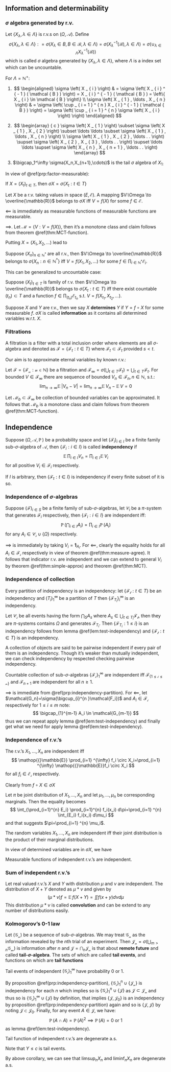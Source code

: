 ## Information and determinability

###  $\sigma$ algebra generated by r.v.

Let $\left\{ X _ { \lambda } , \lambda \in \Lambda \right\}$ is r.v.s on $(\Omega,\mathcal{A})$. Define
$$
\sigma \left\{ X _ { \lambda } , \lambda \in \Lambda \right\} : = \sigma \left( X _ { \lambda } \in B , B \in \mathcal { B } , \lambda \in \Lambda \right) = \sigma \left( X _ { \lambda } ^ { - 1 } ( \mathcal { B } ) , \lambda \in \Lambda \right) = \sigma \left( \cup _ { \lambda \in \Lambda } X _ { \lambda } ^ { - 1 } ( \mathcal { B } ) \right)
$$
which is called $\sigma$ algebra generated by $\left\{ X _ { \lambda } , \lambda \in \Lambda \right\}$, where $\Lambda$ is a index set which can be uncountable. 

For $\Lambda=\mathbb{N^+}$:

1. 
   $$ \begin{aligned} \sigma \left( X _ { i } \right) & = \sigma \left( X _ { i } ^ { - 1 } ( \mathcal { B } ) \right) = X _ { i } ^ { - 1 } ( \mathcal { B } ) = \left\{ X _ { i } \in \mathcal { B } \right\} \\ \sigma \left( X _ { 1 } , \ldots , X _ { n } \right) & = \sigma \left( \cup _ { i = 1 } ^ { n } X _ { i } ^ { - 1 } ( \mathcal { B } ) \right) = \sigma \left( \cup _ { i = 1 } ^ { n } \sigma \left( X _ { i } \right) \right) \end{aligned} $$
2. 
   $$ \begin{array} { c } \sigma \left( X _ { 1 } \right) \subset \sigma \left( X _ { 1 } , X _ { 2 } \right) \subset \ldots \ldots \subset \sigma \left( X _ { 1 } , \ldots , X _ { n } \right) \\ \sigma \left( X _ { 1 } , X _ { 2 } , \ldots . . \right) \supset \sigma \left( X _ { 2 } , X _ { 3 } , \ldots . . \right) \supset \ldots \ldots \supset \sigma \left( X _ { n } , X _ { n + 1 } , \ldots . . \right) \end{array} $$

3. $\bigcap_1^\infty \sigma(X_n,X_{n+1},\cdots)$ is the tail $\sigma$ algebra of $X_{1:}$

In view of \@ref(prp:factor-measurable):

::: {.proposition  name=""}

If $X=(X_{t})_{t\in T}$, then $\sigma X=\sigma \{X_t:t \in T\}$

:::


::: {.theorem  name=""}

Let $X$ be a r.v. taking values in space $(E, \mathcal{E})$. A mapping $V:\Omega \to \overline{\mathbb{R}}$ belongs to $\sigma X$ iff $V=f(X)$ for some $f\in \mathcal{E}$.

:::


::: {.proof}

$\impliedby$ is immediately as measurable functions of measurable functions are measurable.

$\implies$. Let $\mathcal{M}=\{V:V=f(X)\}$, then it's a monotone class and claim follows from theorem \@ref(thm:MCT-function).

:::

Putting $X=(X_1,X_2,\dots)$ lead to

::: {.corollary  name=""}

Suppose $(X_n)_{n \in \mathbb{N}^*}$ are all r.v., then $V:\Omega \to  \overline{\mathbb{R}}$ belongs to $\sigma \{X_n:n \in \mathbb{N}^*\}$ iff $V=f(X_1,X_2,\dots)$ for some $f\in \prod_{i \in \mathbb{N}^{*}} \mathcal{E}_i$.

:::

This can be generalized to uncountable case:


::: {.proposition  name=""}

Suppose $(X_t)_{t\in T}$ is family of r.v. then $V:\Omega \to \overline{\mathbb{R}}$ belongs to $\sigma \{X_t:t \in T\}$ iff there exist countable $(t_n)\subset T$ and a function $f\in \prod_{(t_n)} \mathcal{E}_{t_n}$ s.t. $V=f(X_{t_1},X_{t_2},\dots)$.

:::


::: {.definition  name=""}

Suppose $X$ and $Y$ are r.v., then we say $X$ **determines** $Y$ if $Y=f \circ X$ for some measurable $f$. $\sigma X$ is called **information** as it contains all determined variables w.r.t. $X$.

:::



### Filtrations


::: {.definition  name=""}

A filtration is a filter with a total inclusion order where elements are all $\sigma$-algebra and denoted as $\mathcal{F}=\{\mathcal{F}_{t}:t\in T\}$ where $\mathcal{F}_t\subset \mathcal{F}_t$ provided $s<t$.

:::

Our aim is to approximate eternal variables by known r.v.:


::: {.theorem #approximate-infty-rv name=""}

Let $\mathcal{F}=\{\mathcal{F_n:n \in \mathbb{N}}\}$ be a filtration and $\mathcal{F}_\infty=\sigma(\bigcup_{t \in T}\mathcal{F}_{t})=\bigcup_{t \in T}\mathcal{F}_t$. For bounded $V\in \mathcal{F}_\infty$ there are sequence of bounded $V_n \in \mathcal{F}_n,n \in \mathbb{N}$, s.t.:
$$
\lim_{n \to \infty} \mathop{{}\mathbb{E}} |V_n-V|=\lim_{n \to \infty}\mathop{{}\mathbb{E}}V_n-\mathop{{}\mathbb{E}}V=0
$$
:::


::: {.proof}

Let $\mathcal{M}_b\subset \mathcal{F}_{\infty}$ be collection of bounded variables can be approximated. It follows that $\mathcal{M}_b$ is a monotone class and claim follows from theorem \@ref(thm:MCT-function).

:::


## Independence

Suppose $(\Omega,\mathcal{A},\mathop{{}\mathbb{P}})$ be a probability space and let $(\mathcal{F}_i)_{i \in I}$ be a finite family sub-$\sigma$-algebra of $\mathcal{A}$, then $\{\mathcal{F}_i: i \in I\}$ is called **independency** if
$$
\mathop{{}\mathbb{E}} \prod_{i\in I} V_n = \prod_{i\in I} \mathop{{}\mathbb{E}} V_i
$$
for all positive $V_i \in \mathcal{F}_i$ respectively.

If $I$ is arbitrary, then $\{\mathcal{F}_t:t \in I\}$ is independency if every finite subset of it is so.

### Independence of $\sigma$-algebras


::: {.lemma #test-independency name=""}

Suppose $(\mathcal{F})_{i \in S}$ be a finite family of sub-$\sigma$-algebras, let $\mathcal{C}_i$ be a $\pi$-system that generates $\mathcal{F}_i$ respectively, then $\{\mathcal{F}_i:i \in I\}$ are independent iff:
$$
\mathop{{}\mathbb{P}}(\bigcap_{i \in  I}A_i)=\prod_{i \in I} \mathop{{}\mathbb{P}}(A_i)
$$
for any $A_i \in \mathcal{C_i}\cup \{\Omega\}$ respectively.

:::


::: {.proof}

$\implies$ is immediately by taking $V_i=\bm{\mathbf{1}}_{A_i}$. For $\impliedby$, clearly the equality holds for all $A_i \in \mathcal{F_i}$ respectively in view of theorem \@ref(thm:measure-agree). It follows that indicator r.v. are independent and we can extend to general $V_i$ by theorem \@ref(thm:simple-approx) and theorem \@ref(thm:MCT).

:::

### Independence of collection

::: {.proposition #independency-partition  name=""}

Every partition of independency is an independency: let $\{\mathcal{F_t}:t \in T\}$ be an independency and $(T_i)_1^{\infty}$ be a partition of $T$ then $\{\mathcal{F}_{T_i}\}_i^{\infty}$ is an independency.

:::


::: {.proof}

Let $\mathcal{C_i}$ be all events having the form $\bigcap_{S} A_s$ where $A_s \in \bigcup_{t \in T_i} \mathcal{F_t}$, then they are $\pi$-systems contains $\Omega$ and generates $\mathcal{F}_{T_i}$. Then $\{\mathcal{F}_{T_i}: 1\le i\}$ is an independency follows from lemma \@ref(lem:test-independency) and $\{\mathcal{F_t}:t\in T\}$ is an independency.

:::


A collection of objects are said to be pairwise independent if every pair of them is an independency. Though it's weaker than mutually independent, we can check independency by respected checking pairwise independency.


::: {.lemma  name=""}

Countable collection of sub-$\sigma$-algebras $\{\mathcal{F_i}\}_1^\infty$ are independent iff $\mathcal{F_{\{1\le i\le n\}}}$ and $\mathcal{F}_{n+1}$ are independent for all $n \ge 1$.

:::


::: {.proof}

$\implies$ is immediate from \@ref(prp:independency-partition). For $\impliedby$, let $\mathcal{G_n}=\sigma(\bigcup_{i}^{n }\mathcal{F_i})$ and $A_i\in \mathcal{F_i}$ respectively for $1\le i\le m$ note:
$$
\bigcap_{1}^{m-1} A_i \in \mathcal{G_{m-1}}
$$
thus we can repeat apply lemma \@ref(lem:test-independency) and finally get what we need for apply lemma \@ref(lem:test-independency).

:::

### Independence of r.v.'s


::: {.lemma name=""}

The r.v.'s $X_1,\dots,X_n$ are independent iff
$$
\mathop{{}\mathbb{E}} \prod_{i=1} ^{\infty} f_i \circ X_i=\prod_{i=1} ^{\infty} \mathop{{}\mathbb{E}}f_i \circ X_i
$$
for all $f_i \in \mathcal{E_i}$ respectively.

:::


::: {.proof}

Clearly from $f\circ X \in \sigma X$

:::

Let $\pi$ be joint distribution of $X_1,\dots,X_n$ and let $\mu_1,\dots,\mu_n$ be corresponding marginals. Then the equality becomes
$$
\int_{\prod_{i=1}^{n} E_i} \prod_{i=1}^{n} f_i(x_i) d\pi=\prod_{i=1} ^{n} \int_{E_i} f_i(x_i) d\mu_i
$$
and that suggests $\pi=\prod_{i=1} ^{n} \mu_i$.


::: {.proposition  name=""}

The random variables $X_1,\dots,X_n$ are independent iff their joint distribution is the product of their marginal distributions.

:::

In view of determined variables are in $\sigma X$, we have

::: {.proposition  name=""}

Measurable functions of independent r.v.'s are independent.

:::

### Sum of independent r.v.'s

Let real valued r.v.'s $X$ and $Y$ with distribution $\mu$ and $\nu$ are independent. The distribution of $X+Y$ denoted as $\mu * \nu$ and given by
$$
(\mu * \nu) f=\mathop{{}\mathbb{E}}f(X+Y)=\iint f(x+y) d\nu d\mu
$$
This distribution $\mu * \nu$ is called **convolution** and can be extend to any number of distributions easily.

### Kolmogorov's $0$-$1$ law

Let $(\mathcal{G_n})$ be a sequence of sub-$\sigma$-algebras. We may treat $\mathcal{G_n}$ as the information revealed by the $n$th trial of an experiment. Then $\mathcal{J_n}=\sigma(\bigcup_{m>n}\mathcal{G_m})$ is information after $n$ and $\mathcal{J}=\bigcap_{n}\mathcal{J_n}$ is that about **remote future** and called **tail-$\sigma$-algebra**.
The sets of which are called **tail events**, and functions on which are **tail functions**


::: {.theorem #kolmogorov-0-1 name="Kolmogorov's 0-1 law"}

Tail events of independent $(\mathcal{G_i})_{1}^{\infty}$ have probability $0$ or $1$.

:::


::: {.proof}

By proposition \@ref(prp:independency-partition), $\{\mathcal{G_i}\}_{1}^{n}\cup \{\mathcal{J_n}\}$ is independency for each $n$ which implies so is $\{\mathcal{G_i}\}_{1}^{n}\cup \{\mathcal{J}\}$ as $\mathcal{J}\subset \mathcal{J_n}$ and thus so is $\{\mathcal{G_i}\}_{1}^{\infty}\cup \{\mathcal{J}\}$ by definition, that implies $\left\{ \mathcal{J},\mathcal{J_0} \right\}$ is an independency by proposition \@ref(prp:independency-partition) again and so is $\left\{ \mathcal{J,J} \right\}$ by noting $\mathcal{J}\subset \mathcal{J_0}$. Finally, for any event $A\in \mathcal{J}$, we have:
$$
\mathop{{}\mathbb{P}}(A\cap A)=\mathop{{}\mathbb{P}}(A)^2\implies \mathop{{}\mathbb{P}}(A)=0 \text{ or } 1
$$
as lemma \@ref(lem:test-independency).

:::


::: {.corollary  name=""}

Tail function of independent r.v.'s are degenerate a.s.

:::


::: {.proof}


Note that $Y\le c$ is tail events.

:::

By above corollary, we can see that $\limsup_n X_n$ and $\liminf_n X_n$ are degenerate a.s.








